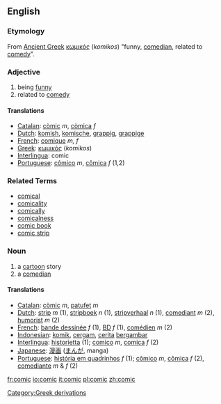 ==English==
===Etymology===
From [[Ancient Greek]] [[κωμικός]] (''komikos'') "funny, [[comedian]], related to [[comedy]]".

===Adjective===
{{en-adj-more}}
# being [[funny]]
# related to [[comedy]]

====Translations====
*[[Catalan]]: [[còmic]] ''m'', [[còmica]] ''f''
*[[Dutch]]: [[komish]], [[komische]], [[grappig]], [[grappige]]
*[[French]]: [[comique]] ''m, f''
*[[Greek]]: [[κωμικός]] (''komikos'')
*[[Interlingua]]: comic
*[[Portuguese]]: [[cômico]] ''m'', [[cômica]] ''f'' (1,2)

=== Related Terms===

*[[comical]]
*[[comicality]]
*[[comically]]
*[[comicalness]]
*[[comic book]]
*[[comic strip]]

=== Noun ===
{{en-noun-reg}}
# a [[cartoon]] story
# a [[comedian]]

====Translations====
*[[Catalan]]: [[còmic]] ''m'', [[patufet]] ''m''
*[[Dutch]]: [[strip]] ''m'' (1), [[stripboek]] ''n'' (1), [[stripverhaal]] ''n'' (1), [[comediant]] ''m'' (2), [[humorist]] ''m'' (2)
*[[French]]: [[bande dessinée]] ''f'' (1), [[BD]] ''f'' (1), [[comédien]] ''m'' (2)
*[[Indonesian]]: [[komik]], [[cergam]], [[cerita]] [[gambar|bergambar]]
*[[Interlingua]]: [[historietta]] (1); [[comico]] ''m'', [[comica]] ''f'' (2)
*[[Japanese]]: [[漫画]] ([[まんが]], manga)
*[[Portuguese]]: [[história em quadrinhos]] ''f'' (1); [[cômico]] ''m'', [[cômica]] ''f'' (2), [[comediante]] ''m'' & ''f'' (2)

[[Category:Greek derivations]]

[[fr:comic]]
[[io:comic]]
[[it:comic]]
[[pl:comic]]
[[zh:comic]]